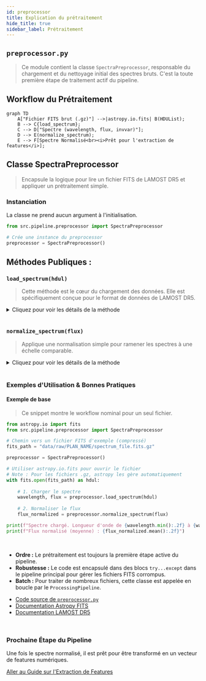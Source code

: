 ```yaml
---
id: preprocessor
title: Explication du prétraitement
hide_title: true
sidebar_label: Prétraitement
---
```


<!-- Complet for v1.0.0 release -->


## <FontAwesomeIcon icon={faFileCode} /> `preprocessor.py`

> Ce module contient la classe `SpectraPreprocessor`, responsable du chargement et du nettoyage initial des spectres bruts. C'est la toute première étape de traitement actif du pipeline.

## <FontAwesomeIcon icon={faProjectDiagram} /> Workflow du Prétraitement

<div style={{textAlign: 'center', backgroundColor: 'var(--ifm-background-color-secondary)', padding: '1rem', borderRadius: 'var(--ifm-card-border-radius)'}}>

```mermaid
graph TD
    A["Fichier FITS brut (.gz)"] -->|astropy.io.fits| B(HDUList);
    B --> C{load_spectrum};
    C --> D["Spectre (wavelength, flux, invvar)"];
    D --> E(normalize_spectrum);
    E --> F[Spectre Normalisé<br><i>Prêt pour l'extraction de features</i>];
```
</div>

## <FontAwesomeIcon icon={faObjectGroup} /> Classe SpectraPreprocessor

> Encapsule la logique pour lire un fichier FITS de LAMOST DR5 et appliquer un prétraitement simple.

### Instanciation

La classe ne prend aucun argument à l'initialisation.

```python title="Comment l'utiliser"
from src.pipeline.preprocessor import SpectraPreprocessor

# Crée une instance du preprocessor
preprocessor = SpectraPreprocessor()
```

## Méthodes Publiques :

### ``load_spectrum(hdul)``

> Cette méthode est le cœur du chargement des données. Elle est spécifiquement conçue pour le format de données de LAMOST DR5.

<details>
<summary>Cliquez pour voir les détails de la méthode</summary>
- **Description :** Extrait le spectre (longueur d'onde, flux) et l'inverse de la variance à partir d'un objet `HDUList` ouvert.
- **Arguments :**
- `hdul (astropy.io.fits.HDUList)` : L'objet FITS ouvert.
- **Retourne :**
- `tuple (np.ndarray, np.ndarray, np.ndarray)` : Un tuple contenant trois tableaux NumPy : `(wavelength, flux, invvar)`.
- <FontAwesomeIcon icon={faExclamationTriangle} /> **Erreurs Possibles :**
- `ValueError` : Levée si les mots-clés `COEFF0` ou `COEFF1` sont absents de l'en-tête, ou si la structure de données est invalide.
- <FontAwesomeIcon icon={faLightbulb} /> **Contexte Scientifique :**
- Cette méthode est spécifiquement adaptée au format des données LAMOST DR5. Elle extrait le flux de la première ligne de la matrice de données, l'inverse de la variance de la deuxième, et reconstruit l'axe des longueurs d'onde en Angströms en utilisant les coefficients `COEFF0` et `COEFF1` de l'en-tête FITS.
</details>

<br/>

### ``normalize_spectrum(flux)``

> Applique une normalisation simple pour ramener les spectres à une échelle comparable.

<details>
<summary>Cliquez pour voir les détails de la méthode</summary>
- **Description :** Normalise un vecteur de flux en le divisant par sa valeur médiane.
- **Arguments :**
- `flux (np.ndarray)` : Le vecteur de flux du spectre.
- **Retourne :**
- `np.ndarray` : Le vecteur de flux normalisé.
- <FontAwesomeIcon icon={faExclamationTriangle} /> **Erreurs Possibles :**
- Aucune. Si la médiane est nulle ou négative, la méthode retourne le flux original pour éviter les erreurs de calcul.
- <FontAwesomeIcon icon={faLightbulb} /> **Contexte Scientifique :**
- La normalisation par la médiane a été choisie pour sa robustesse aux *outliers* (comme les rayons cosmiques). Elle permet de ramener le continuum du spectre à une valeur proche de 1.0, ce qui est essentiel pour comparer la forme des raies spectrales entre différentes étoiles.
</details>

<br/>

### <FontAwesomeIcon icon={faBook} /> Exemples d'Utilisation & Bonnes Pratiques

#### Exemple de base

> Ce snippet montre le workflow nominal pour un seul fichier.

```python title="Exemple d'utilisation complète"
from astropy.io import fits
from src.pipeline.preprocessor import SpectraPreprocessor

# Chemin vers un fichier FITS d'exemple (compressé)
fits_path = "data/raw/PLAN_NAME/spectrum_file.fits.gz" 

preprocessor = SpectraPreprocessor()

# Utiliser astropy.io.fits pour ouvrir le fichier
# Note : Pour les fichiers .gz, astropy les gère automatiquement
with fits.open(fits_path) as hdul:
    
    # 1. Charger le spectre
    wavelength, flux = preprocessor.load_spectrum(hdul)
    
    # 2. Normaliser le flux
    flux_normalized = preprocessor.normalize_spectrum(flux)

print(f"Spectre chargé. Longueur d'onde de {wavelength.min():.2f} à {wavelength.max():.2f} Å.")
print(f"Flux normalisé (moyenne) : {flux_normalized.mean():.2f}")
```
<br/>
<div className="container" style={{padding: '0', marginTop: '2rem'}}>
<div className="row">
<div className="col col--6">
<Admonition type="info" title="Bonnes Pratiques" icon="💡">
<ul>
<li><strong>Ordre :</strong> Le prétraitement est toujours la première étape active du pipeline.</li>
<li><strong>Robustesse :</strong> Le code est encapsulé dans des blocs <code>try...except</code> dans le pipeline principal pour gérer les fichiers FITS corrompus.</li>
<li><strong>Batch :</strong> Pour traiter de nombreux fichiers, cette classe est appelée en boucle par le <code>ProcessingPipeline</code>.</li>
</ul>
</Admonition>
</div>
<div className="col col--6">
<Admonition type="note" title="Ressources & Code Source" icon="🔗">
<ul>
<li><a href="https://github.com/PhD-Brown/AstroSpectro/blob/main/src/pipeline/preprocessor.py" target="_blank">Code source de <code>preprocessor.py</code></a></li>
<li><a href="https://docs.astropy.org/en/stable/io/fits/" target="_blank">Documentation Astropy FITS</a></li>
<li><a href="http://dr5.lamost.org/" target="_blank">Documentation LAMOST DR5</a></li>
</ul>
</Admonition>
</div>
</div>
</div>
<br/>
<div className="card">
<div className="card__header" style={{display: 'flex', alignItems: 'center', gap: '0.5rem'}}>
<FontAwesomeIcon icon={faArrowRight} />
<h3>Prochaine Étape du Pipeline</h3>
</div>
<div className="card__body">
<p>Une fois le spectre normalisé, il est prêt pour être transformé en un vecteur de features numériques.</p>
</div>
<div className="card__footer">
<a href="../user-guides/extracting-features" className="button button--primary button--block">
Aller au Guide sur l'Extraction de Features
</a>
</div>
</div>